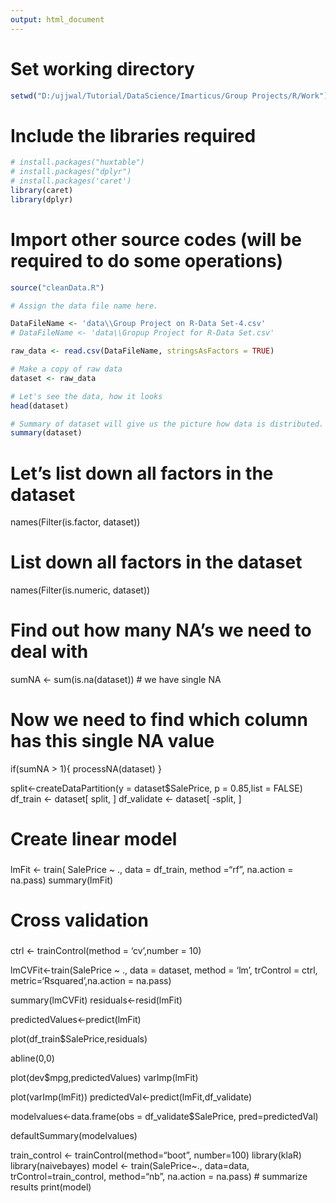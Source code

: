 ```yaml
---
output: html_document
---
```



# Set working directory

```r
setwd("D:/ujjwal/Tutorial/DataScience/Imarticus/Group Projects/R/Work")
```


# Include the libraries required

```r
# install.packages("huxtable")
# install.packages("dplyr")
# install.packages('caret')
library(caret)
library(dplyr)
```

# Import other source codes (will be required to do some operations)

```r
source("cleanData.R")
```

```r
# Assign the data file name here.

DataFileName <- 'data\\Group Project on R-Data Set-4.csv'
# DataFileName <- 'data\\Gropup Project for R-Data Set.csv'

raw_data <- read.csv(DataFileName, stringsAsFactors = TRUE)
```

```r
# Make a copy of raw data 
dataset <- raw_data

# Let's see the data, how it looks
head(dataset)

# Summary of dataset will give us the picture how data is distributed.
summary(dataset)
```

# Let's list down all factors in the dataset
names(Filter(is.factor, dataset))

# List down all factors in the dataset
names(Filter(is.numeric, dataset))

# Find out how many NA's we need to deal with
sumNA <- sum(is.na(dataset))
# we have single NA

# Now we need to find which column has this single NA value

if(sumNA > 1){
  processNA(dataset)
}

split<-createDataPartition(y = dataset$SalePrice, p = 0.85,list = FALSE)
df_train <- dataset[ split, ]
df_validate <- dataset[ -split, ]

###
# Create linear model
###
lmFit <- train( SalePrice ~ ., data = df_train, method ="rf", na.action = na.pass)
summary(lmFit)

###
# Cross validation
###
ctrl <- trainControl(method = 'cv',number = 10)

lmCVFit<-train(SalePrice ~ ., data = dataset, method = 'lm', trControl = ctrl, metric='Rsquared',na.action = na.pass)

summary(lmCVFit)
residuals<-resid(lmFit)

predictedValues<-predict(lmFit)

plot(df_train$SalePrice,residuals)

abline(0,0)

plot(dev$mpg,predictedValues)
varImp(lmFit)

plot(varImp(lmFit))
predictedVal<-predict(lmFit,df_validate)

modelvalues<-data.frame(obs = df_validate$SalePrice, pred=predictedVal)

defaultSummary(modelvalues)

#############################################
train_control <- trainControl(method="boot", number=100)
library(klaR)
library(naivebayes)
model <- train(SalePrice~., data=data, trControl=train_control, method="nb", na.action = na.pass)
# summarize results
print(model)